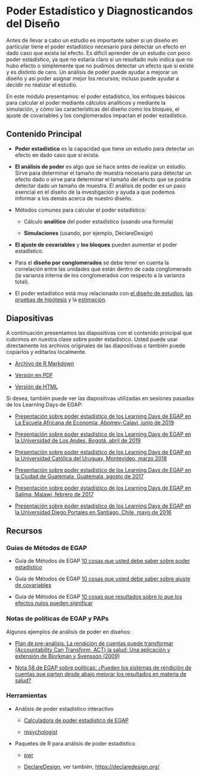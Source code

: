 # Poder Estadístico y Diagnosticandos del Diseño {.tabset}


Antes de llevar a cabo un estudio es importante saber si un diseño en particular tiene el poder estadístico necesario para detectar un efecto en dado caso que exista tal efecto. Es difícil aprender de un estudio con poco poder estadístico, ya que no estaría claro si un resultado nulo indica que no hubo efecto o simplemente que no pudimos detectar un efecto que sí existe y es distinto de cero. Un análisis de poder puede ayudar a mejorar un diseño y así poder asignar mejor los recursos; incluso puede ayudar a decidir no realizar el estudio.

En este módulo presentamos: el poder estadístico, los enfoques básicos para calcular el poder mediante cálculos analíticos y mediante la simulación, y cómo las características del diseño como los bloques, el ajuste de covariables y los conglomerados impactan el poder estadístico.

## Contenido Principal

 - **Poder estadístico** es la capacidad que tiene un estudio para detectar un efecto en dado caso que sí exista.
 
 - **El análisis de poder** es algo que se hace antes de realizar un estudio.  Sirve para determinar el tamaño de muestra necesario para detectar un efecto dado o sirve para determinar el tamaño del efecto que se podría detectar dado un tamaño de muestra. El análisis de poder es un paso esencial en el diseño de la investigación y ayuda a que podemos informar a los demás acerca de nuestro diseño.

 - Métodos comunes para calcular el poder estadístico:
 
      - Cálculo **analítico** del poder estadístico  (usando una formula)
 
      - **Simulaciones** (usando, por ejemplo, DeclareDesign)

 - **El ajuste de covariables** y **los bloques** pueden aumentar el poder estadístico.

 - Para el  **diseño por conglomerados** se debe tener en cuenta la correlación entre las unidades que están dentro de cada conglomerado (la varianza interna de los conglomerados con respecto a la varianza total).
 
 - El poder estadístico está muy relacionado con [el diseño de estudios](el-proceso-del-diseño-de-la-investigación.html), [las pruebas de hipótesis ](pruebas-de-hipótesis.html) y la [estimación](estimandos-y-estimadores.html).

## Diapositivas

A continuación presentamos las diapositivas con el contenido principal que cubrimos en nuestra clase sobre poder estadístico.  Usted puede usar directamente los archivos originales de las diapositivas o también puede copiarlos y editarlos localmente.


 - [Archivo de R Markdown](https://egap.github.io/learningdays-resources/Slides/power-slides.Rmd)

 - [Versión en PDF](https://egap.github.io/learningdays-resources/Slides/power-slides.pdf)

 - [Versión de HTML](https://egap.github.io/learningdays-resources/Slides/power-slides.html)

Si desea, también puede ver las diapositivas utilizadas en sesiones pasadas de los Learning Days de EGAP:

 - [Presentación sobre poder estadístico de los  Learning Days de EGAP en La Escuela Africana de Economía, Abomey-Calavi, junio de 2019](https://egap.github.io/learningdays-resources/Slides/Examples/power-benin.pdf)

 - [Presentación sobre poder estadístico de los  Learning Days de EGAP en la Universidad de Los Andes, Bogotá, abril de 2019](https://egap.github.io/learningdays-resources/Slides/Examples/power-bogota.pdf)

 - [Presentación sobre poder estadístico de los  Learning Days de EGAP en la Universidad Católica del Uruguay, Montevideo, marzo 2018](https://egap.github.io/learningdays-resources/Slides/Examples/power-montevideo.pdf)

 - [Presentación sobre poder estadístico de los  Learning Days de EGAP en la Ciudad de Guatemala, Guatemala, agosto de 2017](https://egap.github.io/learningdays-resources/Slides/Examples/power-guatemala.html)

 - [Presentación sobre poder estadístico de los  Learning Days de EGAP en Salima, Malawi, febrero de 2017](https://egap.github.io/learningdays-resources/Slides/Examples/power-malawi.pdf)

 - [Presentación sobre poder estadístico de los  Learning Days de EGAP en la Universidad Diego Portales en Santiago, Chile, mayo de 2016](https://egap.github.io/learningdays-resources/Slides/Examples/power-santiago.pdf)


## Recursos

### Guías de Métodos de EGAP

 - Guía de Métodos de EGAP [10 cosas que usted debe saber sobre poder estadístico](https://egap.org/resource/10-things-you-need-know-about-statistical-power/)

 - Guía de Métodos de EGAP [10 cosas que usted debe saber sobre ajuste de covariables](https://egap.org/resource/10-things-to-know-about-covariate-adjustment/)
 
 - Guía de Métodos de EGAP [10 cosas que resultados sobre lo que los efectos nulos pueden significar](https://egap.org/resource/10-things-your-null-result-might-mean/)

### Notas de políticas de EGAP y PAPs

Algunos ejemplos de análisis de poder en diseños:

 - [Plan de pre-análisis. La rendición de cuentas puede transformar (Accountability Can Transform, ACT) la salud: Una aplicación y extensión de Bjorkman y Svensson (2009)](https://osf.io/qxwmu/)
 
 - [Nota 58 de EGAP sobre políticas: ¿Pueden los sistemas de rendición de cuentas que parten desde abajo mejorar los resultados en materia de salud?](https://egap.org/resource/does-bottom-up-accountability-work-evidence-from-uganda/)


### Herramientas

 - Análisis de poder estadístico interactivo
 
      - [Calculadora de poder estadístico de EGAP](https://egap.shinyapps.io/power-app/)
 
      - [rpsychologist](https://rpsychologist.com/d3/NHST/)

 - Paquetes de R  para análisis de poder estadístico
 
      - [pwr](https://cran.r-project.org/web/packages/pwr/index.html)
 
      - [DeclareDesign](https://cran.r-project.org/web/packages/DeclareDesign/index.html), ver también, <https://declaredesign.org/>

